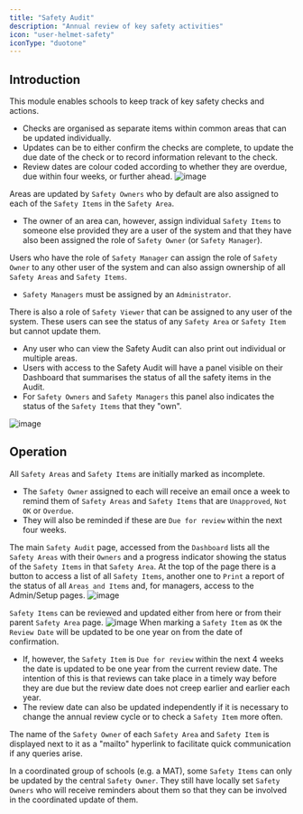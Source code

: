 ```yaml
---
title: "Safety Audit"
description: "Annual review of key safety activities"
icon: "user-helmet-safety"
iconType: "duotone"
---
```



<ModuleIntroCards/>


<UnderConstruction/>

## Introduction

This module enables schools to keep track of key safety checks and actions.

-   Checks are organised as separate items within common areas that can be updated individually.
-   Updates can be to either confirm the checks are complete, to update the due date of the check or to record information relevant to the check.
-   Review dates are colour coded according to whether they are overdue, due within four weeks, or further ahead.
![image](/img/docs/safety/overview.png)

Areas are updated by `Safety Owners` who by default are also assigned to each of the `Safety Items` in the `Safety Area`.

-   The owner of an area can, however, assign individual `Safety Items` to someone else provided they are a user of the system and that they have also been assigned the role of `Safety Owner` (or `Safety Manager`).

Users who have the role of `Safety Manager` can assign the role of `Safety Owner` to any other user of the system and can also assign ownership of all `Safety Areas` and `Safety Items`.

-   `Safety Managers` must be assigned by an `Administrator`.

There is also a role of `Safety Viewer` that can be assigned to any user of the system. These users can see the status of any `Safety Area` or `Safety Item` but cannot update them.

-   Any user who can view the Safety Audit can also print out individual or multiple areas.
-   Users with access to the Safety Audit will have a panel visible on their Dashboard that summarises the status of all the safety items in the Audit.
-   For `Safety Owners` and `Safety Managers` this panel also indicates the status of the `Safety Items` that they "own".

![image](/img/docs/safety/dashboard.png)

## Operation

All `Safety Areas` and `Safety Items` are initially marked as incomplete.

-   The `Safety Owner` assigned to each will receive an email once a week to remind them of `Safety Areas` and `Safety Items` that are `Unapproved`, `Not OK` or `Overdue`.
-   They will also be reminded if these are `Due for review` within the next four weeks.

The main `Safety Audit` page, accessed from the `Dashboard` lists all the `Safety Areas` with their `Owners` and a progress indicator showing the status of the `Safety Items` in that `Safety Area`.
At the top of the page there is a button to access a list of all `Safety Items`, another one to `Print` a report of the status of all `Areas and Items` and, for managers, access to the Admin/Setup pages.
![image](/img/docs/safety/audit_top.png)

`Safety Items` can be reviewed and updated either from here or from their parent `Safety Area` page.
![image](/img/docs/safety/area_items.png)
When marking a `Safety Item` as `OK` the `Review Date` will be updated to be one year on from the date of confirmation.

-   If, however, the `Safety Item` is `Due for review` within the next 4 weeks the date is updated to be one year from the current review date.
The intention of this is that reviews can take place in a timely way before they are due but the review date does not creep earlier and earlier each year.
-   The review date can also be updated independently if it is necessary to change the annual review cycle or to check a `Safety Item` more often.

The name of the `Safety Owner` of each `Safety Area` and `Safety Item` is displayed next to it as a "mailto" hyperlink to facilitate quick communication if any queries arise.

In a coordinated group of schools (e.g. a MAT), some `Safety Items` can only be updated by the central `Safety Owner`.
They still have locally set `Safety Owners` who will receive reminders about them so that they can be involved in the coordinated update of them.
